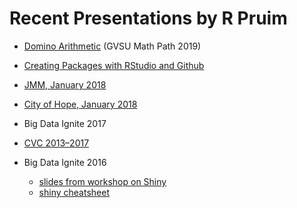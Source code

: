 # Recent Presentations by R Pruim

  * [Domino Arithmetic](domino-arithmetic/domino-arithmetic-slides.html) (GVSU Math Path 2019)
  
  * [Creating Packages with RStudio and Github](R-Packages/R-packages-slides.html)
  
  * [JMM, January 2018](jmm-2018)
  
  * [City of Hope, January 2018](city-of-hope-2018)
 
  * Big Data Ignite 2017
  
  * [CVC 2013--2017](http://cvc.mosaic-web.org/)
  
  * Big Data Ignite 2016
 
    * [slides from workshop on Shiny](bigdataignite2016/shiny/04-Shiny.pdf)
    * [shiny cheatsheet](https://www.rstudio.com/wp-content/uploads/2015/02/shiny-cheatsheet.pdf)
    
  